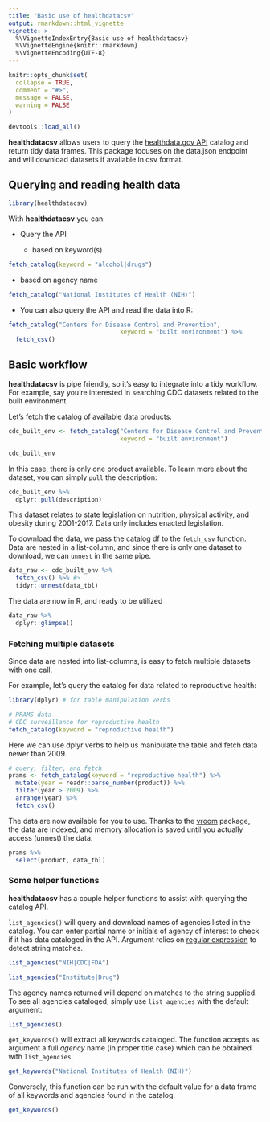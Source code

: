 ```yaml
---
title: "Basic use of healthdatacsv"
output: rmarkdown::html_vignette
vignette: >
  %\VignetteIndexEntry{Basic use of healthdatacsv}
  %\VignetteEngine{knitr::rmarkdown}
  %\VignetteEncoding{UTF-8}
---
```


```r
knitr::opts_chunk$set(
  collapse = TRUE,
  comment = "#>",
  message = FALSE,
  warning = FALSE
)

devtools::load_all()

```


**healthdatacsv** allows users to query the [healthdata.gov API](https://healthdata.gov/node/25341) catalog and return tidy data frames. This package focuses on the data.json endpoint and will download datasets if available in csv format.  


## Querying and reading health data  

```r
library(healthdatacsv)
```

With **healthdatacsv** you can:  

- Query the API  

  - based on keyword(s)  

```r
fetch_catalog(keyword = "alcohol|drugs")

```


  - based on agency name  
  
```r
fetch_catalog("National Institutes of Health (NIH)")

```

- You can also query the API and read the data into R:  

```r
fetch_catalog("Centers for Disease Control and Prevention",
                               keyword = "built environment") %>% 
  fetch_csv()

```


## Basic workflow

**healthdatacsv** is pipe friendly, so it's easy to integrate into a tidy workflow. For example, say you're interested in searching CDC datasets related to the built environment.  

Let's fetch the catalog of available data products:

```r
cdc_built_env <- fetch_catalog("Centers for Disease Control and Prevention",
                               keyword = "built environment")

cdc_built_env

```

In this case, there is only one product available.  To learn more about the dataset, you can simply `pull` the description:

```r
cdc_built_env %>%
  dplyr::pull(description)

```

This dataset relates to state legislation on nutrition, physical activity, and obesity during 2001-2017.  Data only includes enacted legislation.

To download the data, we pass the catalog df to the `fetch_csv` function.  Data are nested in a list-column, and since there is only one dataset to download, we can `unnest` in the same pipe.  

```r
data_raw <- cdc_built_env %>%
  fetch_csv() %>% #> 
  tidyr::unnest(data_tbl)

```

The data are now in R, and ready to be utilized  

```r
data_raw %>%
  dplyr::glimpse()

```

### Fetching multiple datasets  

Since data are nested into list-columns, is easy to fetch multiple datasets with one call.    

For example, let's query the catalog for data related to reproductive health:    

```r
library(dplyr) # for table manipulation verbs

# PRAMS data
# CDC surveillance for reproductive health
fetch_catalog(keyword = "reproductive health")

```

Here we can use dplyr verbs to help us manipulate the table and fetch data newer than 2009.  

```r
# query, filter, and fetch
prams <- fetch_catalog(keyword = "reproductive health") %>% 
  mutate(year = readr::parse_number(product)) %>% 
  filter(year > 2009) %>% 
  arrange(year) %>% 
  fetch_csv()

```

The data are now available for you to use.  Thanks to the [vroom](https://vroom.r-lib.org/index.html) package, the data are indexed, and memory allocation is saved until you actually access (unnest) the data.  

```r
prams %>% 
  select(product, data_tbl)
```


### Some helper functions

**healthdatacsv** has a couple helper functions to assist with querying the catalog API.  

`list_agencies()` will query and download names of agencies listed in the catalog. You can enter partial name or initials of agency of interest to check if it has data cataloged in the API. Argument relies on [regular expression](https://stringr.tidyverse.org/articles/regular-expressions.html) to detect string matches.

```r

list_agencies("NIH|CDC|FDA")

list_agencies("Institute|Drug")

```

The agency names returned will depend on matches to the string supplied. To see all agencies cataloged, simply use `list_agencies` with the default argument:  

```r
list_agencies()

```


`get_keywords()` will extract all keywords cataloged. The function accepts as argument a full *agency* name (in proper title case) which can be obtained with `list_agencies`.  


```r
get_keywords("National Institutes of Health (NIH)")

```

Conversely, this function can be run with the default value for a data frame of all keywords and agencies found in the catalog.

```r
get_keywords()

```

